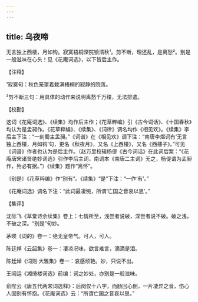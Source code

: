 ```yaml
---
---
---
```

title: 乌夜啼
---







无言独上西楼，月如钩。寂寞梧桐深院锁清秋¹。剪不断，理还乱，是离愁²。别是一般滋味在心头！见《花庵词选》，以下皆后主作。

【注释】

¹寂寞句：秋色笼罩着栽满梧桐的寂静的院落。

²剪不断三句：用具体的动作来说明离愁千万缕，无法排遣。

【校勘】

这词《花庵词选》、《续集》均作后主作；《花草粹编》引《古今词话》、《十国春秋》均认为是孟昶作。《花草粹编》、《续集》、《词律》调名均作《相见欢》。《续集》李后主下注：“一刻蜀主孟昶。”《词谱》在《相见欢》调下注：“南唐李煜词有‘无言独上西楼，月如钩’句，更名《秋夜月》，又名《上西楼》，又名《西楼子》。”可见《词谱》作者也认为是后主作。（赵万里校辑杨偍《古今词话》在此词后案：“《花庵唐宋诸贤绝妙词选》引作李后主词，南词本《南唐二主词》无之，杨偍谓为孟昶作，殆必有据。”）《续集》题作“离怀”。

〔别是〕《花草粹编》作“别有”。《续集》“是”下注：“一作‘有’。”

《花庵词选》调名下注：“此词最凄惋，所谓‘亡国之音哀以思’。”

【集评】

沈际飞《草堂诗余续集》卷上：七情所至，浅尝者说破，深尝者说不破。破之浅，不破之深。“别是”句妙。

茅暎《词的》卷一：绝无皇帝气。可人，可人。

陈廷焯《云韶集》卷一：凄凉况味，欲言难言，滴滴是泪。

陈廷焯《词则·大雅集》卷一：哀感顽艳。妙，只说不出。

王闿运《湘绮楼词选》前编：词之妙处，亦别是一般滋味。

俞陛云《唐五代两宋词选释》：后阕仅十八字，而肠回心倒，一片凄异之音，伤心人固别有怀抱。《花庵词选》云：“所谓亡国之音哀以思。”